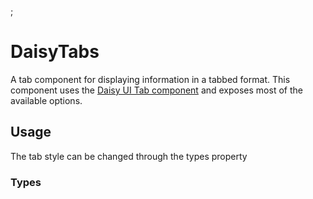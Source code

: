 
;<Meta title="Components/DaisyTabs/Docs" />

# DaisyTabs

<Meta of={PrimaryStory} />

A tab component for displaying information in a tabbed format. This component
uses the [Daisy UI Tab component](https://daisyui.com/components/tab/) and exposes most of the
available options.

<Canvas of={PrimaryStory.Playground} />

<Controls />

## Usage

The tab style can be changed through the types property

### Types

<div className="p-8 border-1 rounded border-gray-200 shadow-sm">
    <Story of={VariationsStories.Types} />
</div>
